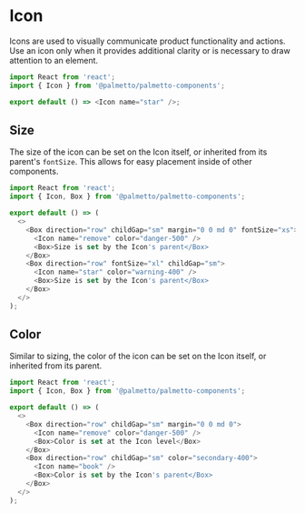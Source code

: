 
<Meta title="Components/Icon/Codesandbox" />

# Icon

Icons are used to visually communicate product functionality and actions.
Use an icon only when it provides additional clarity or is necessary to draw attention to an element.

```js codesandbox=palmetto-components
import React from 'react';
import { Icon } from '@palmetto/palmetto-components';

export default () => <Icon name="star" />;
```

## Size

The size of the icon can be set on the Icon itself, or inherited from its parent's `fontSize`.
This allows for easy placement inside of other components.

```js codesandbox=palmetto-components
import React from 'react';
import { Icon, Box } from '@palmetto/palmetto-components';

export default () => (
  <>
    <Box direction="row" childGap="sm" margin="0 0 md 0" fontSize="xs">
      <Icon name="remove" color="danger-500" />
      <Box>Size is set by the Icon's parent</Box>
    </Box>
    <Box direction="row" fontSize="xl" childGap="sm">
      <Icon name="star" color="warning-400" />
      <Box>Size is set by the Icon's parent</Box>
    </Box>
  </>
);
```

## Color

Similar to sizing, the color of the icon can be set on the Icon itself, or inherited from its parent.

```js codesandbox=palmetto-components
import React from 'react';
import { Icon, Box } from '@palmetto/palmetto-components';

export default () => (
  <>
    <Box direction="row" childGap="sm" margin="0 0 md 0">
      <Icon name="remove" color="danger-500" />
      <Box>Color is set at the Icon level</Box>
    </Box>
    <Box direction="row" childGap="sm" color="secondary-400">
      <Icon name="book" />
      <Box>Color is set by the Icon's parent</Box>
    </Box>
  </>
);
```
